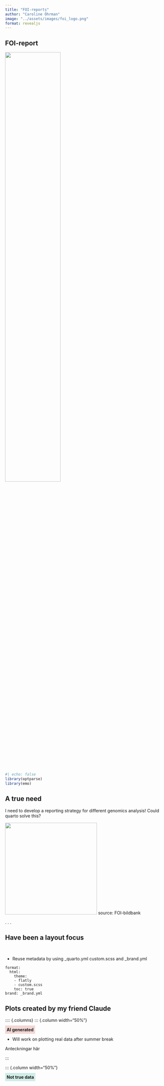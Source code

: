 ```yaml
---
title: "FOI-reports"
author: "Caroline Öhrman"
image: "../assets/images/foi_logo.png"
format: revealjs
---
```


## FOI-report

![](../assets/images/foi_logo.png){width=60%}

```r
#| echo: false
library(optparse)
library(emo)
```

## A true need

I need to develop a reporting strategy for different genomics analysis!
Could quarto solve this? 

[
  ![](../assets/images/Skyddsmask.jpg){height="300px"}
  [source: FOI-bildbank]{.smaller}  
]{.center}

. . .


## Have been a layout focus

<br>

- Reuse metadata by using _quarto.yml custom.scss and _brand.yml

```
format:
  html:
    theme:
    - flatly
    - custom.scss
    toc: true
brand: _brand.yml
```

## Plots created by my friend Claude

:::: {.columns}
::: {.column width="50%"}

[**AI generated**]{style="background-color: #f2d7d5; padding: 5px;"}

- Will work on plotting real data after summer break

::: {.notes}
Anteckningar här
:::
:::

::: {.column width="50%"}

[**Not true data**]{style="background-color: #d0ece7; padding: 5px;"}


## 